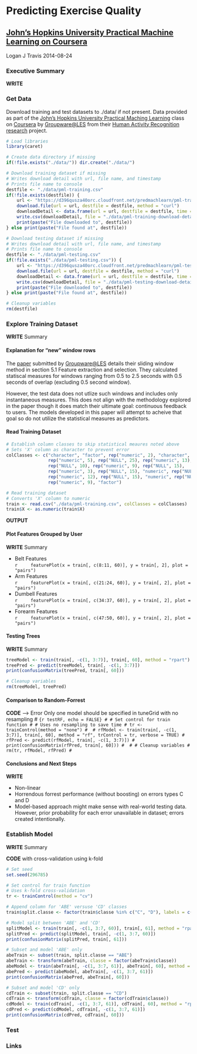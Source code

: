 # Predicting Exercise Quality
## [John's Hopkins University Practical Machine Learning on Coursera][coursera_machine_learning]
Logan J Travis
2014-08-24

### Executive Summary
**WRITE**

### Get Data
Download training and test datasets to ./data/ if not present. Data provided as part of the [John's Hopkins University Practical Maching Learning][coursera_machine_learning] class on [Coursera][coursera] by [Groupware@LES][groupwareLES] from their [Human Activity Recognition research][data_source] project.

```r
# Load libraries
library(caret)

# Create data directory if missing
if(!file.exists("./data/")) dir.create("./data/")

# Download training dataset if missing
# Writes download detail with url, file name, and timestamp
# Prints file name to console
destfile <- "./data/pml-training.csv"
if(!file.exists(destfile)) {
    url <- "https://d396qusza40orc.cloudfront.net/predmachlearn/pml-training.csv"
    download.file(url = url, destfile = destfile, method = "curl")
    downloadDetail <- data.frame(url = url, destfile = destfile, time = Sys.time())
    write.csv(downloadDetail, file = "./data/pml-training-download-detail.txt")
    print(paste("File downloaded to", destfile))
} else print(paste("File found at", destfile))

# Download testing dataset if missing
# Writes download detail with url, file name, and timestamp
# Prints file name to console
destfile <- "./data/pml-testing.csv"
if(!file.exists("./data/pml-testing.csv")) {
    url <- "https://d396qusza40orc.cloudfront.net/predmachlearn/pml-testing.csv"
    download.file(url = url, destfile = destfile, method = "curl")
    downloadDetail <- data.frame(url = url, destfile = destfile, time = Sys.time())
    write.csv(downloadDetail, file = "./data/pml-testing-download-detail.txt")
    print(paste("File downloaded to", destfile))    
} else print(paste("File found at", destfile))

# Cleanup variables
rm(destfile)
```

### Explore Training Dataset
**WRITE** Summary

#### Explanation for "new" window rows
The [paper][data_paper] submitted by [Groupware@LES][groupwareLES] details their sliding window method in section 5.1 Feature extraction and selection. They calculated statiscal measures for windows ranging from 0.5 to 2.5 seconds with 0.5 seconds of overlap (excluding 0.5 second window).

However, the test data does not utlize such windows and includes only instantaneous measures. This does not align with the methodology explored in the paper though it does match their ultimate goal: continuous feedback to users. The models developed in this paper will attempt to acheive that goal so do not utilize the statistical measures as predictors.

#### Read Training Dataset
```r
# Establish column classes to skip statistical meaures noted above
# Sets 'X' column as character to prevent error
colClasses <- c("character", "factor", rep("numeric", 2), "character", "factor", 
                rep("numeric", 5), rep("NULL", 25), rep("numeric", 13), 
                rep("NULL", 10), rep("numeric", 9), rep("NULL", 15), 
                rep("numeric", 3), rep("NULL", 15), "numeric", rep("NULL", 10), 
                rep("numeric", 12), rep("NULL", 15), "numeric", rep("NULL", 10), 
                rep("numeric", 9), "factor")

# Read training dataset
# Converts 'X' column to numeric
train <- read.csv("./data/pml-training.csv", colClasses = colClasses)
train$X <- as.numeric(train$X)
```
**OUTPUT**

#### Plot Features Grouped by User
**WRITE** Summary

<ul>
    <li>Belt Features<br>
    ```r
    featurePlot(x = train[, c(8:11, 60)], y = train[, 2], plot = "pairs")
    ```
    </li>
    <li>Arm Features<br>
    ```r
    featurePlot(x = train[, c(21:24, 60)], y = train[, 2], plot = "pairs")
    ```
    </li>
    <li>Dumbell Features<br>
    ```r
    featurePlot(x = train[, c(34:37, 60)], y = train[, 2], plot = "pairs")
    ```
    </li>
    <li>Forearm Features<br>
    ```r
    featurePlot(x = train[, c(47:50, 60)], y = train[, 2], plot = "pairs")
    ```
    </li>
</ul>

#### Testing Trees
**WRITE** Summary

```r
treeModel <- train(train[, -c(1, 3:7)], train[, 60], method = "rpart")
treePred <- predict(treeModel, train[, -c(1, 3:7)])
print(confusionMatrix(treePred, train[, 60]))

# Cleanup variables
rm(treeModel, treePred)
```

#### Comparison to Random-Forrest
**CODE** --> Error Only one model should be specified in tuneGrid with no resampling
# ```{r testRF, echo = FALSE}
# # Set control for train function
# # Uses no resampling to save time
# tr <- trainControl(method = "none")
# 
# rfModel <- train(train[, -c(1, 3:7)], train[, 60], method = "rf", trControl = tr, verbose = TRUE)
# rfPred <- predict(rfModel, train[, -c(1, 3:7)])
# print(confusionMatrix(rfPred, train[, 60]))
# 
# # Cleanup variables
# rm(tr, rfModel, rfPred)
# ```

#### Conclusions and Next Steps
**WRITE**

* Non-linear
* Horrendous forrest performance (without boosting) on errors types C and D
* Model-based approach might make sense with real-world testing data. However, prior probability for each error unavailable in dataset; errors created intentionally.

### Establish Model
**WRITE** Summary

**CODE** with cross-validation using k-fold
```r
# Set seed
set.seed(296785)

# Set control for train function
# Uses k-fold cross-validation
tr <- trainControl(method = "cv")

# Append column for 'ABE' versuse 'CD' classes
train$split.classe <- factor(train$classe %in% c("C", "D"), labels = c("ABE", "CD"))

# Model split between 'ABE' and 'CD'
splitModel <- train(train[, -c(1, 3:7, 60)], train[, 61], method = "rpart", trControl = tr)
splitPred <- predict(splitModel, train[, -c(1, 3:7, 60)])
print(confusionMatrix(splitPred, train[, 61]))

# Subset and model 'ABE' only
abeTrain <- subset(train, split.classe == "ABE")
abeTrain <- transform(abeTrain, classe = factor(abeTrain$classe))
abeModel <- train(abeTrain[, -c(1, 3:7, 61)], abeTrain[, 60], method = "rpart", trControl = tr)
abePred <- predict(abeModel, abeTrain[, -c(1, 3:7, 61)])
print(confusionMatrix(abePred, abeTrain[, 60]))

# Subset and model 'CD' only
cdTrain <- subset(train, split.classe == "CD")
cdTrain <- transform(cdTrain, classe = factor(cdTrain$classe))
cdModel <- train(cdTrain[, -c(1, 3:7, 61)], cdTrain[, 60], method = "rpart", trControl = tr)
cdPred <- predict(cdModel, cdTrain[, -c(1, 3:7, 61)])
print(confusionMatrix(cdPred, cdTrain[, 60]))
```

### Test

### Links
[coursera]: https://www.coursera.org/
[coursera_machine_learning]: https://www.coursera.org/course/predmachlearn
[groupwareLES]: http://groupware.les.inf.puc-rio.br/
[data_paper]: http://groupware.les.inf.puc-rio.br/public/papers/2013.Velloso.QAR-WLE.pdf
[data_source]: http://groupware.les.inf.puc-rio.br/har
[data_train]: https://d396qusza40orc.cloudfront.net/predmachlearn/pml-training.csv
[data_test]: https://d396qusza40orc.cloudfront.net/predmachlearn/pml-testing.csv